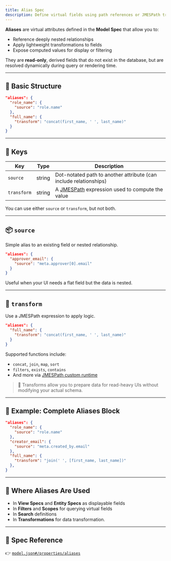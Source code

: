 ```yaml
---
title: Alias Spec
description: Define virtual fields using path references or JMESPath transforms.
---
```


**Aliases** are virtual attributes defined in the **Model Spec** that allow you to:

- Reference deeply nested relationships
- Apply lightweight transformations to fields
- Expose computed values for display or filtering

They are **read-only**, derived fields that do not exist in the database, but are resolved dynamically during query or rendering time.

---

## 🔧 Basic Structure

```json
"aliases": {
  "role_name": {
    "source": "role.name"
  },
  "full_name": {
    "transform": "concat(first_name, ' ', last_name)"
  }
}
```

---

## 🔑 Keys

| Key         | Type   | Description                                                             |
| ----------- | ------ | ----------------------------------------------------------------------- |
| `source`    | string | Dot-notated path to another attribute (can include relationships)       |
| `transform` | string | A [JMESPath](https://jmespath.org) expression used to compute the value |

You can use either `source` or `transform`, but not both.

---

## 📦 `source`

Simple alias to an existing field or nested relationship.

```json
"aliases": {
  "approver_email": {
    "source": "meta.approver[0].email"
  }
}
```

Useful when your UI needs a flat field but the data is nested.

---

## 🔁 `transform`

Use a JMESPath expression to apply logic.

```json
"aliases": {
  "full_name": {
    "transform": "concat(first_name, ' ', last_name)"
  }
}
```

Supported functions include:

- `concat`, `join`, `map`, `sort`
- `filters`, `exists`, `contains`
- And more via [JMESPath custom runtime](https://jmespath.org/specification.html)

> 🧠 Transforms allow you to prepare data for read-heavy UIs without modifying your actual schema.

---

## 🧪 Example: Complete Aliases Block

```json
"aliases": {
  "role_name": {
    "source": "role.name"
  },
  "creator_email": {
    "source": "meta.created_by.email"
  },
  "full_name": {
    "transform": "join(' ', [first_name, last_name])"
  },
}
```

---

## 🔎 Where Aliases Are Used

- In **View Specs** and **Entity Specs** as displayable fields
- In **Filters** and **Scopes** for querying virtual fields
- In **Search** definitions
- In **Transformations** for data transformation.

---

## 📎 Spec Reference

👉 [`model.json#/properties/aliases`](https://locospec.com/specs/draft-01/model.json#/properties/aliases)
